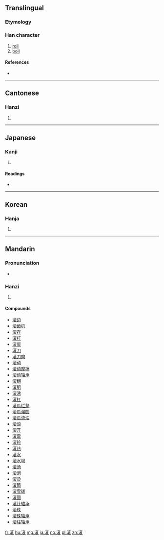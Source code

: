 {{also|滾}}
==Translingual==

===Etymology===
{{Han compound|水|衮|c1=s|c2=p|ls=psc}}

===Han character===
{{Han char|rn=85|rad=水|as=11|sn=14|four=|canj=水卜金女 (EYCV), X水卜金女 (XEYCV)}}

# [[roll]]
# [[boil]]

====References====
* {{Han ref|kx=0643.241|dkj=18063|hdz=31705.040|uh=6EDA|ud=28378}}

----

==Cantonese==

===Hanzi===
{{yue-hanzi|tra=滾|jyut=[[gwan2]], [[kwan2]]|y=gwan2, kwan2}}

# {{defn|lang=cmn|sort=水11}}

----

==Japanese==

===Kanji===
{{ja-kanji|grade=|rs=水11}}

# {{defn|lang=ja|sort=水11}}

====Readings====
* {{ja-readings|on=[[こん]] (kon)|kun=[[たぎる]] (tagiru)}}

----

==Korean==

===Hanja===
{{ko-hanja|hangeul=곤|eumhun=|rv=gon|mr=kon|y=kon}}

# {{defn|lang=ko|sort=水11}}

----

==Mandarin==

===Pronunciation===
* {{audio|Zh-gun.ogg|Audio|lang=cmn}}

===Hanzi===
{{cmn-hanzi|tra=滾|pin=[[gǔn]] ([[gun3]])|wg=kun<sup>3</sup>}}

# {{defn|lang=cmn|sort=水11}}

====Compounds====
* [[滚边]]
* [[滚齿机]]
* [[滚存]]
* [[滚打]]
* [[滚蛋]]
* [[滚刀]]
* [[滚刀肉]]
* [[滚动]]
* [[滚动摩擦]]
* [[滚动轴承]]
* [[滚翻]]
* [[滚肥]]
* [[滚沸]]
* [[滚杠]]
* [[滚瓜烂熟]]
* [[滚瓜溜圆]]
* [[滚瓜流油]]
* [[滚滚]]
* [[滚开]]
* [[滚雷]]
* [[滚轮]]
* [[滚热]]
* [[滚水]]
* [[滚水坝]]
* [[滚汤]]
* [[滚淌]]
* [[滚烫]]
* [[滚筒]]
* [[滚雪球]]
* [[滚圆]]
* [[滚针轴承]]
* [[滚珠]]
* [[滚珠轴承]]
* [[滚柱轴承]]

[[fr:滚]]
[[hu:滚]]
[[mg:滚]]
[[ja:滚]]
[[no:滚]]
[[pl:滚]]
[[zh:滚]]